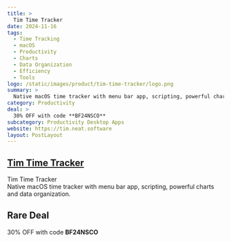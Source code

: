 ```yaml
---
title: >
  Tim Time Tracker
date: 2024-11-16
tags:
  - Time Tracking
  - macOS
  - Productivity
  - Charts
  - Data Organization
  - Efficiency
  - Tools
logo: /static/images/product/tim-time-tracker/logo.png
summary: >
  Native macOS time tracker with menu bar app, scripting, powerful charts and data organization.
category: Productivity
deal: >
  30% OFF with code **BF24NSCO**
subcategory: Productivity Desktop Apps
website: https://tim.neat.software
layout: PostLayout
---
```


## [Tim Time Tracker](https://tim.neat.software)

Tim Time Tracker <br/>
Native macOS time tracker with menu bar app, scripting, powerful charts and data organization.

## Rare Deal

30% OFF with code **BF24NSCO**
